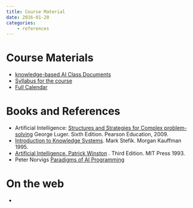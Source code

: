 ```yaml
---
title: Course Material
date: 2016-01-20
categories:
    - references
---
```


# Course Materials
- [knowledge-based AI Class Documents](https://drive.google.com/drive/u/0/folders/0B4i4SOmq6niISmtDMEhUYWxVMTQ)
- [Syllabus for the course](https://docs.google.com/document/d/1Nfy0sNjnBHS4BKtHrE8gJS2pFAuF0up3vVtETxbiQ7c/edit)
- [Full Calendar](https://docs.google.com/document/d/1ADrey2Q5XzDAxWpoM187D0NGyvzl0RLawry12Zx4qFI/edit#heading=h.gjdgxs)

# Books and References
- Artificial Intelligence: [Structures and Strategies for Complex problem-solving](http://www.computerju.com/Materials/AI/Luger-Artificial%20Intelligence-5th%20ed.pdf) George Luger. Sixth Edition. Pearson Education, 2009.
- [Introduction to Knowledge Systems](https://t-square.gatech.edu/portal/site/gtc-0d5e-e5ad-583e-b84f-930a43c34486/page/9ee79252-21f4-429d-9efc-07cf260c58bb). Mark Stefik. Morgan Kauffman 1995.
- [Artificial Intelligence. Patrick Winston](http://courses.csail.mit.edu/6.034f/ai3/) . Third Edition. MIT Press 1993.
- Peter Norvigs [Paradigms of AI Programming](https://github.com/dhconnelly/paip-python)

# On the web
- [](https://github.com/orsenthil/coursedocs/tree/master/gatech/cs7637)